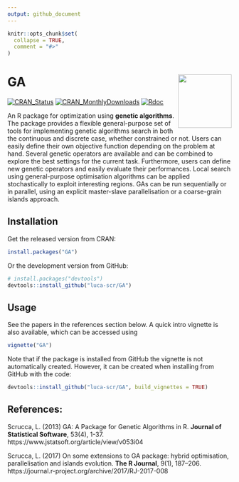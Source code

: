 ```yaml
---
output: github_document
---
```


<!-- README.md is generated from README.Rmd. Please edit that file -->

```r
knitr::opts_chunk$set(
  collapse = TRUE,
  comment = "#>"
)
```

# GA <img src="inst/sticker.png" align="right" width="120px" />

[![CRAN_Status](http://www.r-pkg.org/badges/version/GA)](https://cran.r-project.org/package=GA)
[![CRAN_MonthlyDownloads](http://cranlogs.r-pkg.org/badges/GA)](https://cran.r-project.org/package=GA)
[![Rdoc](http://www.rdocumentation.org/badges/version/GA)](http://www.rdocumentation.org/packages/GA)

An R package for optimization using **genetic algorithms**. The package provides a flexible general-purpose set of tools for implementing genetic algorithms search in both the continuous and discrete case, whether constrained or not. Users can easily define their own objective function depending on the problem at hand. Several genetic operators are available and can be combined to explore the best settings for the current task. Furthermore, users can define new genetic operators and easily evaluate their performances. Local search using general-purpose optimisation algorithms can be applied stochastically to exploit interesting regions. GAs can be run sequentially or in parallel, using an explicit master-slave parallelisation or a coarse-grain islands approach.


## Installation

Get the released version from CRAN:

```r
install.packages("GA")
```

Or the development version from GitHub:

```r
# install.packages("devtools")
devtools::install_github("luca-scr/GA")
```

## Usage

See the papers in the references section below. 
A quick intro vignette is also available, which can be accessed using

```r
vignette("GA")
```

Note that if the package is installed from GitHub the vignette is not automatically created. However, it can be created when installing from GitHub with the code:

```r
devtools::install_github("luca-scr/GA", build_vignettes = TRUE)
```

## References:

Scrucca, L. (2013) GA: A Package for Genetic Algorithms in R. **Journal of Statistical Software**, 53(4), 1-37. https://www.jstatsoft.org/article/view/v053i04

Scrucca, L. (2017) On some extensions to GA package: hybrid optimisation, parallelisation and islands evolution. **The R Journal**, 9(1), 187–206. https://journal.r-project.org/archive/2017/RJ-2017-008
 
 



